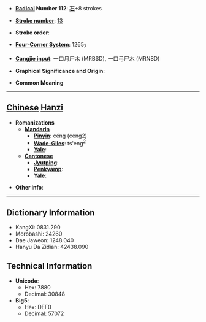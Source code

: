 * '''[[Wiktionary:Chinese radical index| Radical]] Number 112''': [[Wiktionary:Chinese radical index 石|石]]+8 strokes

* '''[[Wiktionary:Chinese total strokes index|Stroke number]]''': [[Wiktionary:Chinese total strokes index 13|13]]

* '''Stroke order''': 

* '''[[Wiktionary:Chinese four corner index|Four-Corner System]]''': 1265<sub>7</sub>

* '''[[Wiktionary:Chinese Cangjie index|Cangjie input]]''': 一口月尸木 (MRBSD), 一口弓尸木 (MRNSD)

* '''Graphical Significance and Origin''': 

* '''Common Meaning'''

----

== [[Chinese]] [[Hanzi]] ==

* '''Romanizations'''
** '''[[Mandarin]]'''
*** '''[[Pinyin]]''': céng (ceng2)
*** '''[[Wade-Giles]]''': ts'eng<sup>2</sup>
*** '''[[Yale]]''': 
** '''[[Cantonese]]'''
*** '''[[Jyutping]]''':
*** '''[[Penkyamp]]''': 
*** '''[[Yale]]''': 

* '''Other info''': 

----

== Dictionary Information ==

* KangXi: 0831.290
* Morobashi: 24260
* Dae Jaweon: 1248.040
* Hanyu Da Zidian: 42438.090

== Technical Information ==

* '''Unicode''':
** Hex: 7880
** Decimal: 30848
* '''Big5''':
** Hex: DEF0
** Decimal: 57072